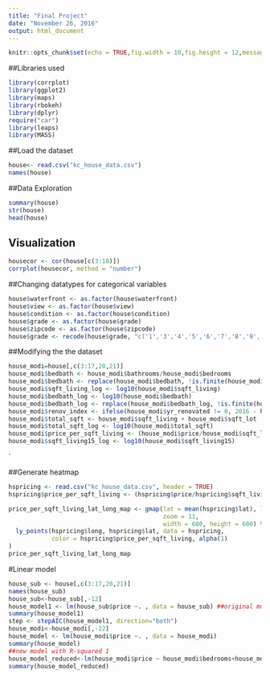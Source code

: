```yaml
---
title: "Final Project"
date: "November 26, 2016"
output: html_document
---
```


```r
knitr::opts_chunk$set(echo = TRUE,fig.width = 10,fig.height = 12,message = FALSE)
```

##Libraries used
```r
library(corrplot)
library(ggplot2)
library(maps)
library(rbokeh)
library(dplyr)
require("car")
library(leaps)
library(MASS)
```


##Load the dataset
```r
house<- read.csv("kc_house_data.csv")
names(house)

```

##Data Exploration
```r
summary(house)
str(house)
head(house)
```

## Visualization

```r
housecor <- cor(house[c(3:18)])
corrplot(housecor, method = "number")
```


##Changing datatypes for categorical variables
```r
house$waterfront <- as.factor(house$waterfront)
house$view <- as.factor(house$view)
house$condition <- as.factor(house$condition)
house$grade <- as.factor(house$grade)
house$zipcode <- as.factor(house$zipcode)
house$grade <- recode(house$grade, "c('1','3','4','5','6','7','8','9','10')='0'; else='1'")
```


##Modifying the the dataset
```r
house_modi=house[,c(3:17,20,21)]
house_modi$bedbath <- house_modi$bathrooms/house_modi$bedrooms
house_modi$bedbath <- replace(house_modi$bedbath, !is.finite(house_modi$bedbath),0)
house_modi$sqft_living_log <- log10(house_modi$sqft_living)
house_modi$bedbath_log <- log10(house_modi$bedbath)
house_modi$bedbath_log <- replace(house_modi$bedbath_log, !is.finite(house_modi$bedbath_log),0)
house_modi$renov_index <- ifelse(house_modi$yr_renovated != 0, 2016 - house_modi$yr_renovated, 2016 - house_modi$yr_built)
house_modi$total_sqft <- house_modi$sqft_living + house_modi$sqft_lot
house_modi$total_sqft_log <- log10(house_modi$total_sqft)
house_modi$price_per_sqft_living <- (house_modi$price/house_modi$sqft_living)
house_modi$sqft_living15_log <- log10(house_modi$sqft_living15)

```
`

##Generate heatmap
```r
hspricing <- read.csv("kc_house_data.csv", header = TRUE)
hspricing$price_per_sqft_living <- (hspricing$price/hspricing$sqft_living)

price_per_sqft_living_lat_long_map <- gmap(lat = mean(hspricing$lat), lng = mean(hspricing$long), 
                                           zoom = 11,
                                           width = 680, height = 600) %>%
  ly_points(hspricing$long, hspricing$lat, data = hspricing, 
            color = hspricing$price_per_sqft_living, alpha(1)
)
price_per_sqft_living_lat_long_map
```



#Linear model
```r
house_sub <- house[,c(3:17,20,21)]
names(house_sub)
house_sub<-house_sub[,-12]
house_model1 <- lm(house_sub$price ~. , data = house_sub) ##original model excluding id,data, lat and long
summary(house_model1)
step <- stepAIC(house_model1, direction="both")
house_modi<-house_modi[,-22]
house_model <- lm(house_modi$price ~. , data = house_modi)
summary(house_model)
##new model with R-squared 1
house_model_reduced<-lm(house_modi$price ~ house_modi$bedrooms+house_modi$bathrooms+house_modi$sqft_living+house_modi$sqft_lot+house_modi$waterfront+house_modi$view+house_modi$grade+house_modi$zipcode+house_modi$sqft_living15+house_modi$sqft_lot15+house_modi$renov_index+house_modi$total_sqft_log+house_modi$price_per_sqft_living,data = house_modi)
summary(house_model_reduced)
```
